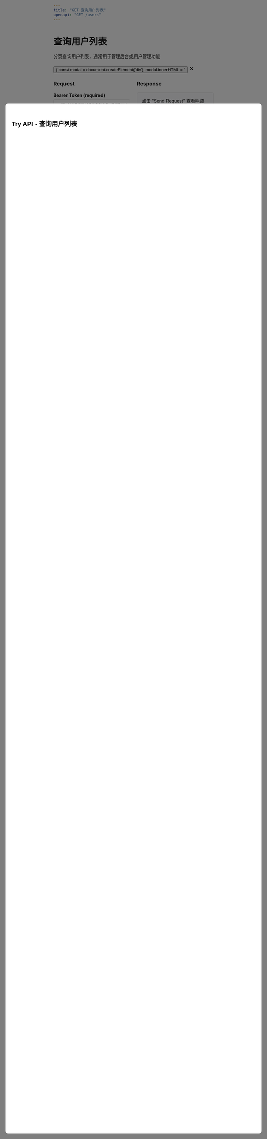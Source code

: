 ```yaml
---
title: "GET 查询用户列表"
openapi: "GET /users"
---
```


<div style={{ display: 'flex', justifyContent: 'space-between', alignItems: 'center', marginBottom: '20px' }}>
  <div>
    <h1 style={{ margin: 0 }}>查询用户列表</h1>
    <p style={{ margin: '8px 0 0 0', color: '#6B7280' }}>分页查询用户列表，通常用于管理后台或用户管理功能</p>
  </div>
  <button 
    onClick={() => {
      const modal = document.createElement('div');
      modal.innerHTML = `
        <div style="position: fixed; top: 0; left: 0; width: 100%; height: 100%; background: rgba(0,0,0,0.5); z-index: 9999; display: flex; justify-content: center; align-items: center;">
          <div style="background: white; padding: 20px; border-radius: 8px; width: 80%; max-width: 1000px; height: 80%; overflow-y: auto;">
            <div style="display: flex; justify-content: space-between; align-items: center; margin-bottom: 20px;">
              <h2>Try API - 查询用户列表</h2>
              <button onclick="this.closest('.modal-overlay').remove()" style="background: none; border: none; font-size: 24px; cursor: pointer;">&times;</button>
            </div>
            <div style="display: grid; grid-template-columns: 1fr 1fr; gap: 20px; height: calc(100% - 60px);">
              <div>
                <h3>Request</h3>
                <div style="margin-bottom: 15px;">
                  <label style="display: block; margin-bottom: 5px; font-weight: bold;">Bearer Token (required)</label>
                  <input type="text" placeholder="eyJ0eXAiOiJKV1QiLCJhbGciOiJSUzI1NiJ9..." style="width: 100%; padding: 8px; border: 1px solid #ddd; border-radius: 4px;" id="user-list-token">
                </div>
                <div style="margin-bottom: 15px;">
                  <label style="display: block; margin-bottom: 5px; font-weight: bold;">page</label>
                  <input type="number" placeholder="1" value="1" style="width: 100%; padding: 8px; border: 1px solid #ddd; border-radius: 4px;" id="user-list-page">
                </div>
                <div style="margin-bottom: 15px;">
                  <label style="display: block; margin-bottom: 5px; font-weight: bold;">size</label>
                  <input type="number" placeholder="10" value="10" style="width: 100%; padding: 8px; border: 1px solid #ddd; border-radius: 4px;" id="user-list-size">
                </div>
                <button onclick="sendUserListRequest()" style="background: #16A34A; color: white; border: none; padding: 10px 20px; border-radius: 4px; cursor: pointer;">Send Request</button>
              </div>
              <div>
                <h3>Response</h3>
                <div style="background: #f8f9fa; border: 1px solid #ddd; border-radius: 4px; padding: 15px; height: 400px; overflow-y: auto;" id="user-list-response-area">
                  点击 "Send Request" 查看响应结果
                </div>
              </div>
            </div>
          </div>
        </div>
      `;
      modal.className = 'modal-overlay';
      document.body.appendChild(modal);
      
      window.sendUserListRequest = async function() {
        const token = document.getElementById('user-list-token').value;
        const page = document.getElementById('user-list-page').value || '1';
        const size = document.getElementById('user-list-size').value || '10';
        const responseArea = document.getElementById('user-list-response-area');
        
        if (!token) {
          responseArea.innerHTML = '<div style="color: red;">请填写 Bearer Token</div>';
          return;
        }
        
        responseArea.innerHTML = '<div>发送请求中...</div>';
        
        try {
          const url = `https://api.weiyuai.cn/users?page=${page}&size=${size}`;
          
          const response = await fetch(url, {
            method: 'GET',
            headers: {
              'Authorization': 'Bearer ' + token,
              'Accept': 'application/json'
            }
          });
          
          const data = await response.json();
          responseArea.innerHTML = '<pre style="margin: 0; white-space: pre-wrap;">' + JSON.stringify(data, null, 2) + '</pre>';
        } catch (error) {
          responseArea.innerHTML = '<div style="color: red;">请求失败: ' + error.message + '</div>';
        }
      };
    }}
    style={{
      background: '#16A34A',
      color: 'white',
      border: 'none',
      padding: '8px 16px',
      borderRadius: '6px',
      cursor: 'pointer',
      fontSize: '14px',
      fontWeight: '500'
    }}
  >
    Try it →
  </button>
</div>

## 接口说明

此接口用于分页获取系统中的用户列表，支持分页参数，需要管理员权限。

## 请求头

```
Authorization: Bearer <access_token>
```

## 查询参数

- `page` (可选): 页码，默认为 1
- `size` (可选): 每页数量，默认为 10

## 响应示例

### 成功响应 (200)

```json
{
  "users": [
    {
      "id": "123456",
      "username": "testuser1",
      "nickname": "测试用户1",
      "email": "user1@example.com",
      "mobile": "13888888888",
      "avatar": "https://api.weiyuai.cn/avatar/default.png",
      "status": "ACTIVE",
      "createdAt": "2023-01-01T12:00:00Z"
    },
    {
      "id": "123457",
      "username": "testuser2",
      "nickname": "测试用户2",
      "email": "user2@example.com",
      "mobile": "13999999999",
      "avatar": "https://api.weiyuai.cn/avatar/default.png",
      "status": "ACTIVE",
      "createdAt": "2023-01-02T12:00:00Z"
    }
  ],
  "total": 150
}
```

## 字段说明

- `users`: 用户列表数组
- `total`: 用户总数

### 用户对象字段

- `id`: 用户唯一标识符
- `username`: 用户名
- `nickname`: 显示昵称
- `email`: 邮箱地址
- `mobile`: 手机号码
- `avatar`: 头像图片 URL
- `status`: 用户状态
- `createdAt`: 账户创建时间

## 使用场景

- 管理后台用户管理
- 用户列表展示
- 用户数据分析
- 批量用户操作

## 注意事项

- 需要管理员权限
- 支持分页查询以提高性能
- 可能包含敏感信息，需要权限控制

<RequestExample>

```bash cURL
curl -X GET "https://api.weiyuai.cn/api/v1/users?page=1&size=10" \
  -H "Authorization: Bearer your_access_token_here" \
  -H "Accept: application/json"
```

```javascript JavaScript
const response = await fetch('https://api.weiyuai.cn/api/v1/users?page=1&size=10', {
  method: 'GET',
  headers: {
    'Authorization': 'Bearer your_access_token_here',
    'Accept': 'application/json'
  }
});

const data = await response.json();
const users = data.users;
const total = data.total;
```

```python Python
import requests

url = "https://api.weiyuai.cn/api/v1/users"
headers = {
    "Authorization": "Bearer your_access_token_here",
    "Accept": "application/json"
}
params = {
    "page": 1,
    "size": 10
}

response = requests.get(url, headers=headers, params=params)
data = response.json()
```

</RequestExample>